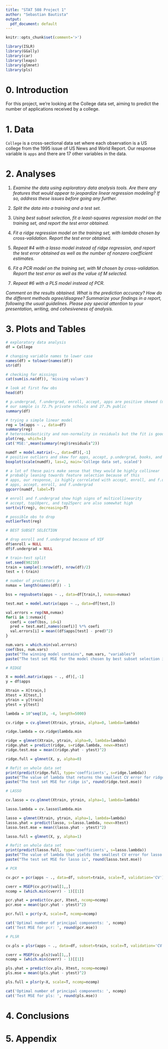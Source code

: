 ```yaml
---
title: "STAT 508 Project 1"
author: "Sebastian Bautista"
output:
  pdf_document: default
---
```


```r
knitr::opts_chunk$set(comment='>')

library(ISLR)
library(GGally)
library(car)
library(leaps)
library(glmnet)
library(pls)
```

# 0. Introduction

For this project, we're looking at the College data set, aiming to predict the number of applications received by a college. 

# 1. Data

`College` is a cross-sectional data set where each observation is a US college from the 1995 issue of US News and World Report. Our response variable is `apps` and there are 17 other variables in the data. 

# 2. Analyses

1. *Examine the data using exploratory data analysis tools. Are there any features that would appear to jeopardize linear regression modeling? If so, address these issues before going any further.*

2. *Split the data into a training and a test set.*

3. *Using best subset selection, fit a least-squares regression model on the training set, and report the test error obtained.*

4. *Fit a ridge regression model on the training set, with lambda chosen by cross-validation. Report the test error obtained.*

5. *Repeat #4 with a lasso model instead of ridge regression, and report the test error obtained as well as the number of nonzero coefficient estimates.*

6. *Fit a PCR model on the training set, with M chosen by cross-validation. Report the test error as well as the value of M selected.*

7. *Repeat #6 with a PLS model instead of PCR.*

*Comment on the results obtained. What is the prediction accuracy? How do the different methods agree/disagree? Summarize your findings in a report, following the usual guidelines. Please pay special attention to your presentation, writing, and cohesiveness of analysis.* 


# 3. Plots and Tables

```r
# exploratory data analysis
df = College

# changing variable names to lower case
names(df) = tolower(names(df))
str(df)

# checking for missings
cat(sum(is.na(df)), 'missing values')
```
\begin{center}\textbf{Figure X}\end{center}
\hrulefill

```r
# look at first few obs
head(df)
```
\begin{center}\textbf{Figure X}\end{center}
\hrulefill

```r
# p.undergrad, f.undergrad, enroll, accept, apps are positive skewed (mean>med)
# our sample is 72.7% private schools and 27.3% public
summary(df)
```
\begin{center}\textbf{Figure X}\end{center}
\hrulefill

```r
# trying a simple linear model
reg = lm(apps ~ ., data=df)
summary(reg)
# heteroskedasticity and non-normality in residuals but the fit is good overall
plot(reg, which=1)
cat('MSE:',mean(summary(reg)$residuals^2))
```
\begin{center}\textbf{Figure X}\end{center}
\hrulefill

```r
numdf = model.matrix(~., data=df)[,-1]
# positive outliers and skew for apps, accept, p.undergrad, books, and expend
boxplot(scale(numdf), las=2, main='College data set, scaled')
```
\begin{center}\textbf{Figure X}\end{center}
\hrulefill

```r
# a lot of these pairs make sense that they would be highly collinear
# probably leaning towards feature selection because of this
# apps, our response, is highly correlated with accept, enroll, and f.undergrad
# apps, accept, enroll, and f.undergrad
ggcorr(numdf, label=T)
```
\begin{center}\textbf{Figure X}\end{center}
\hrulefill

```r
# enroll and f.undergrad show high signs of multicollinearity
# accept, top10perc, and top25perc are also somewhat high
sort(vif(reg), decreasing=T)
```
\begin{center}\textbf{Figure X}\end{center}
\hrulefill

```r
# possible obs to drop
outlierTest(reg)
```
\begin{center}\textbf{Figure X}\end{center}
\hrulefill


```r
# BEST SUBSET SELECTION

# drop enroll and f.undergrad because of VIF
df$enroll = NULL
df$f.undergrad = NULL

# train-test split
set.seed(90210)
train = sample(1:nrow(df), nrow(df)/2)
test = (-train)

# number of predictors p
nvmax = length(names(df)) - 1

bss = regsubsets(apps ~ ., data=df[train,], nvmax=nvmax)

test.mat = model.matrix(apps ~ ., data=df[test,])

val.errors = rep(NA,nvmax)
for(i in 1:nvmax){
  coefi = coef(bss, id=i)
  pred = test.mat[,names(coefi)] %*% coefi
  val.errors[i] = mean((df$apps[test] - pred)^2)
}

num.vars = which.min(val.errors)
coef(bss, num.vars)
paste("The winning model contains", num.vars, "variables")
paste("The test set MSE for the model chosen by best subset selection is", round(val.errors[num.vars]))
```
\begin{center}\textbf{Figure X - Best subset selection}\end{center}
\hrulefill

```r
# RIDGE

X = model.matrix(apps ~ ., df)[,-1]
y = df$apps

Xtrain = X[train,]
Xtest = X[test,]
ytrain = y[train]
ytest = y[test]

lambda = 10^seq(10, -4, length=5000)

cv.ridge = cv.glmnet(Xtrain, ytrain, alpha=0, lambda=lambda)

ridge.lambda = cv.ridge$lambda.min

ridge = glmnet(Xtrain, ytrain, alpha=0, lambda=lambda)
ridge.yhat = predict(ridge, s=ridge.lambda, newx=Xtest)
ridge.test.mse = mean((ridge.yhat - ytest)^2)

ridge.full = glmnet(X, y, alpha=0)

# Refit on whole data set
print(predict(ridge.full, type='coefficients', s=ridge.lambda))
paste("The value of lambda that returns the smallest CV error for ridge is", round(ridge.lambda, 3))
paste("The test set MSE for ridge is", round(ridge.test.mse))
```
\begin{center}\textbf{Figure X - Ridge}\end{center}
\hrulefill

```r
# LASSO

cv.lasso = cv.glmnet(Xtrain, ytrain, alpha=1, lambda=lambda)

lasso.lambda = cv.lasso$lambda.min

lasso = glmnet(Xtrain, ytrain, alpha=1, lambda=lambda)
lasso.yhat = predict(lasso, s=lasso.lambda, newx=Xtest)
lasso.test.mse = mean((lasso.yhat - ytest)^2)

lasso.full = glmnet(X, y, alpha=1)

# Refit on whole data set
print(predict(lasso.full, type='coefficients', s=lasso.lambda))
paste("The value of lambda that yields the smallest CV error for lasso is", round(lasso.lambda, 3))
paste("The test set MSE for lasso is", round(lasso.test.mse))
```
\begin{center}\textbf{Figure X - Lasso}\end{center}
\hrulefill

```r
# PCR

cv.pcr = pcr(apps ~ ., data=df, subset=train, scale=T, validation='CV')

cverr = MSEP(cv.pcr)$val[1,,]
ncomp = (which.min(cverr) - 1)[[1]]

pcr.yhat = predict(cv.pcr, Xtest, ncomp=ncomp)
pcr.mse = mean((pcr.yhat - ytest)^2)

pcr.full = pcr(y~X, scale=T, ncomp=ncomp)

cat('Optimal number of principal components: ', ncomp)
cat('Test MSE for pcr: ', round(pcr.mse))
```
\begin{center}\textbf{Figure X - Principal Components Regression}\end{center}
\hrulefill

```r
# PLSR

cv.pls = plsr(apps ~ ., data=df, subset=train, scale=T, validation='CV')

cverr = MSEP(cv.pls)$val[1,,]
ncomp = (which.min(cverr) - 1)[[1]]

pls.yhat = predict(cv.pls, Xtest, ncomp=ncomp)
pls.mse = mean((pls.yhat - ytest)^2)

pls.full = plsr(y~X, scale=T, ncomp=ncomp)

cat('Optimal number of principal components: ', ncomp)
cat('Test MSE for pls: ', round(pls.mse))
```
\begin{center}\textbf{Figure X - Partial Least Squares Regression}\end{center}
\hrulefill

# 4. Conclusions

# 5. Appendix

```r
```
